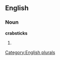 ==English==

===Noun===
'''crabsticks'''

# {{plural of|[[crabstick]]}}

[[Category:English plurals]]